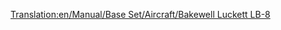 [[Translation:en/Manual/Base Set/Aircraft/Bakewell Luckett LB-8]]
{{en/Manual/Base Set/Aircraft/Aircraft|Cost=$73,828
|Speed=947 kph (592 MPH)
|Annual=$13,500
|Designed=1958 
|Lifespan=23
|Capacity=200 passengers & 30 bags of mail
|Description=The Bakewell Luckett LB-8 is the first four jet engined plane you encounter, it has massive capacity, but It will most likely crash on small airports and initial cost is high.
|Real-life=McDonnell Douglas DC-8
}}